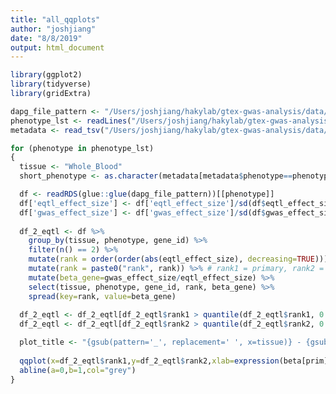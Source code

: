 ```yaml
---
title: "all_qqplots"
author: "joshjiang"
date: "8/8/2019"
output: html_document
---
```


```r
library(ggplot2)
library(tidyverse)
library(gridExtra)
```

```r
dapg_file_pattern <- "/Users/joshjiang/hakylab/gtex-gwas-analysis/data/dapg_selected_variants/expression/gwas_and_eqtl/DAPG_with_mashr__{tissue}.rds"
phenotype_lst <- readLines("/Users/joshjiang/hakylab/gtex-gwas-analysis/data/phenotype_list.txt")
metadata <- read_tsv("/Users/joshjiang/hakylab/gtex-gwas-analysis/data/gwas_metadata.txt") %>% rename(phenotype=Tag)

for (phenotype in phenotype_lst)
{
  tissue <- "Whole_Blood"
  short_phenotype <- as.character(metadata[metadata$phenotype==phenotype, "new_Phenotype"])

  df <- readRDS(glue::glue(dapg_file_pattern))[[phenotype]]
  df['eqtl_effect_size'] <- df['eqtl_effect_size']/sd(df$eqtl_effect_size, na.rm=TRUE)
  df['gwas_effect_size'] <- df['gwas_effect_size']/sd(df$gwas_effect_size, na.rm=TRUE)
  
  df_2_eqtl <- df %>%
    group_by(tissue, phenotype, gene_id) %>%
    filter(n() == 2) %>%
    mutate(rank = order(order(abs(eqtl_effect_size), decreasing=TRUE))) %>%
    mutate(rank = paste0("rank", rank)) %>% # rank1 = primary, rank2 = secondary
    mutate(beta_gene=gwas_effect_size/eqtl_effect_size) %>%
    select(tissue, phenotype, gene_id, rank, beta_gene) %>%
    spread(key=rank, value=beta_gene)
  
  df_2_eqtl <- df_2_eqtl[df_2_eqtl$rank1 > quantile(df_2_eqtl$rank1, 0.05, na.rm = TRUE) & df_2_eqtl$rank1 < quantile(df_2_eqtl$rank1, 0.95, na.rm = TRUE),]
  df_2_eqtl <- df_2_eqtl[df_2_eqtl$rank2 > quantile(df_2_eqtl$rank2, 0.05, na.rm = TRUE) & df_2_eqtl$rank2 < quantile(df_2_eqtl$rank2, 0.95, na.rm = TRUE),]

  plot_title <- "{gsub(pattern='_', replacement=' ', x=tissue)} - {gsub(pattern='_', replacement=' ', x=short_phenotype)}\nPrimary vs. secondary eQTL" %>% glue::glue()
  
  qqplot(x=df_2_eqtl$rank1,y=df_2_eqtl$rank2,xlab=expression(beta[prim]),ylab=expression(beta[sec]),main=plot_title)
  abline(a=0,b=1,col="grey")
}
```

